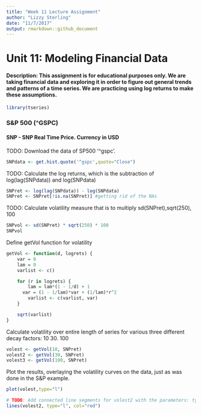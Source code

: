 ```yaml
---
title: "Week 11 Lecture Assignment"
author: "Lizzy Sterling"
date: "11/7/2017"
output: rmarkdown::github_document
---
```


# Unit 11: Modeling Financial Data

#### Description: This assignment is for educational purposes only. We are taking financial data and exploring it in order to figure out general trends and patterns of a time series. We are practicing using log returns to make these assumptions. 
```r
library(tseries)
```

### S&P 500 (^GSPC)
####    SNP - SNP Real Time Price. Currency in USD
TODO: Download the data of SP500 '^gspc'.
```r
SNPdata <- get.hist.quote('^gspc',quote="Close")
```
TODO: Calculate the log returns, which is the subtraction of log(lag(SNPdata)) and log(SNPdata)
```r
SNPret <- log(lag(SNPdata)) - log(SNPdata)
SNPret <- SNPret[!is.na(SNPret)] #getting rid of the NAs
```
TODO: Calculate volatility measure that is to multiply sd(SNPret),sqrt(250), 100
```r
SNPvol <- sd(SNPret) * sqrt(250) * 100 
SNPvol
```

Define getVol function for volatility
```r
getVol <- function(d, logrets) {
	var = 0
	lam = 0
	varlist <- c()

	for (r in logrets) {
		lam = lam*(1 - 1/d) + 1
	  var = (1 - 1/lam)*var + (1/lam)*r^2
		varlist <- c(varlist, var)
	}

	sqrt(varlist)
}
```

Calculate volatility over entire length of series for various three different decay factors: 10 30. 100
```r
volest <- getVol(10, SNPret)
volest2 <- getVol(30, SNPret)
volest3 <- getVol(100, SNPret)
```

Plot the results, overlaying the volatility curves on the data, just as was done in the S&P example.
```r
plot(volest,type="l")

# TODO: Add connected line segments for volest2 with the parameters: type="l",col="red"
lines(volest2, type="l", col="red") 
```
